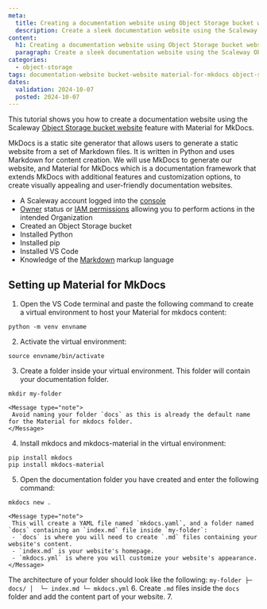 ```yaml
---
meta:
  title: Creating a documentation website using Object Storage bucket website and Material for MkDocs
  description: Create a sleek documentation website using the Scaleway Object Storage bucket website feature and Material for MkDocs. Simple, fast, and easy to complete!
content:
  h1: Creating a documentation website using Object Storage bucket website and Material for MkDocs
  paragraph: Create a sleek documentation website using the Scaleway Object Storage bucket website feature and Material for MkDocs. Simple, fast, and easy to complete!
categories:
  - object-storage
tags: documentation-website bucket-website material-for-mkdocs object-storage website
dates:
  validation: 2024-10-07
  posted: 2024-10-07
---
```


This tutorial shows you how to create a documentation website using the Scaleway [Object Storage bucket website]() feature with Material for MkDocs.

MkDocs is a static site generator that allows users to generate a static website from a set of Markdown files. It is written in Python and uses Markdown for content creation.
We will use MkDocs to generate our website, and Material for MkDocs which is a documentation framework that extends MkDocs with additional features and customization options, to create visually appealing and user-friendly documentation websites.

<Macro id="requirements" />

- A Scaleway account logged into the [console](https://console.scaleway.com)
- [Owner](/identity-and-access-management/iam/concepts/#owner) status or [IAM permissions](/identity-and-access-management/iam/concepts/#permission) allowing you to perform actions in the intended Organization
- Created an Object Storage bucket
- Installed Python
- Installed pip
- Installed VS Code
- Knowledge of the [Markdown](https://www.markdownguide.org/getting-started/#what-is-markdown) markup language

## Setting up Material for MkDocs

1. Open the VS Code terminal and paste the following command to create a virtual environment to host your Material for mkdocs content:
  ```
  python -m venv envname
  ```
2. Activate the virtual environment:

  ```
  source envname/bin/activate
  ```
3. Create a folder inside your virtual environment. This folder will contain your documentation folder.

  ```
  mkdir my-folder
  ```
    <Message type="note">
     Avoid naming your folder `docs` as this is already the default name for the Material for mkdocs folder.
    </Message>
4. Install mkdocs and mkdocs-material in the virtual environment:
  ```
  pip install mkdocs
  pip install mkdocs-material
  ```
5. Open the documentation folder you have created and enter the following command:
  ```
  mkdocs new .
  ```
    <Message type="note">
     This will create a YAML file named `mkdocs.yaml`, and a folder named `docs` containing an `index.md` file inside `my-folder`:
     - `docs` is where you will need to create `.md` files containing your website's content.
     - `index.md` is your website's homepage.
     - `mkdocs.yml` is where you will customize your website's appearance.
    </Message>

  The architecture of your folder should look like the following:
    ```
    my-folder
    ├─ docs/
    │  └─ index.md
    └─ mkdocs.yml
    ```
6. Create `.md` files inside the `docs` folder and add the content part of your website.
7. 

